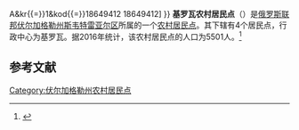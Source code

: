 {{Infobox Settlement
| official_name = 基罗瓦农村居民点
| native_name = Кировское сельское поселение
| settlement_type = [[农村居民点|农村居民点]]
| subdivision_type = [[国家|国家]]
| subdivision_type1 = [[州_(俄罗斯)|州]]
| subdivision_type2 = [[区_(苏联)|区]]
| subdivision_name = {{RUS}}
| subdivision_name1 = [[伏尔加格勒州|伏尔加格勒州]]
| subdivision_name2 = [[斯韦特雷亚尔区|斯韦特雷亚尔区]]
| seat_type = 行政中心
| seat = 基罗瓦
| population_as_of=2016
| population_footnotes = <ref name=stat />
| population_total = 5501
| coordinates_display = inline,title
| latd = 48 | latm = 28 | lats = 20 | latNS = N
| longd = 44 | longm = 31 | longs = 32 | longEW = E
| timezone = [[莫斯科时间|MSK]]
| utc_offset = +3
| blank_name = [[俄罗斯市政土地区划代码|OKTMO编码]]
| blank_info = [http://classif.spb.ru/classificators/view/tma.php?st{{=}}A&kr{{=}}1&kod{{=}}18649412 18649412]
}}
'''基罗瓦农村居民点'''（{{lang-ru|Кировское сельское поселение}}）是[[俄罗斯联邦|俄罗斯联邦]][[伏尔加格勒州|伏尔加格勒州]][[斯韦特雷亚尔区|斯韦特雷亚尔区]]所属的一个[[农村居民点|农村居民点]]。其下辖有4个居民点，行政中心为基罗瓦。据2016年统计，该农村居民点的人口为5501人。<ref name=stat>{{cite web | url = http://www.gks.ru/free_doc/doc_2016/bul_dr/mun_obr2016.rar | title = Численность населения Российской Федерации по муниципальным образованиям на 1 января 2016 года | language = ru | accessdate = 2016-12-19 | archive-date = 2019-05-13 | archive-url = https://web.archive.org/web/20190513150350/http://www.gks.ru/free_doc/doc_2016/bul_dr/mun_obr2016.rar | dead-url = no }}</ref>

== 参考文献 ==
{{reflist}}

{{Russia-stub}}

[[Category:伏尔加格勒州农村居民点|Category:伏尔加格勒州农村居民点]]